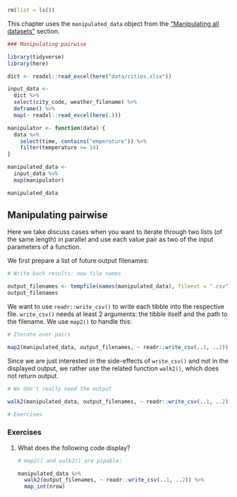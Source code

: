```r
rm(list = ls())
```


This chapter uses the `manipulated_data` object from the ["Manipulating all datasets"](#map_manip) section.

```r
### Manipulating pairwise

```
```r
library(tidyverse)
library(here)

dict <- readxl::read_excel(here("data/cities.xlsx"))

input_data <-
  dict %>%
  select(city_code, weather_filename) %>%
  deframe() %>%
  map(~ readxl::read_excel(here(.)))

manipulator <- function(data) {
  data %>%
    select(time, contains("emperature")) %>%
    filter(temperature >= 14)
}

manipulated_data <-
  input_data %>%
  map(manipulator)

manipulated_data
```

## Manipulating pairwise

Here we take discuss cases when you want to iterate through two lists (of the same length) in parallel and use each value pair as two of the input parameters of a function.

We first prepare a list of future output filenames:

```r
# Write back results: new file names
```
```r
output_filenames <- tempfile(names(manipulated_data), fileext = ".csv")
output_filenames
```

We want to use `readr::write_csv()` to write each tibble into the respective file.
`write_csv()` needs at least 2 arguments: the tibble itself and the path to the filename.
We use `map2()` to handle this:

```r
# Iterate over pairs
```
```r
map2(manipulated_data, output_filenames, ~ readr::write_csv(..1, ..2))
```

Since we are just interested in the side-effects of `write_csv()` and not in the displayed output, we rather use the related function `walk2()`, which does not return output.

```r
# We don't really need the output
```
```r
walk2(manipulated_data, output_filenames, ~ readr::write_csv(..1, ..2))
```


```r
# Exercises
```

### Exercises

1. What does the following code display?

    ```r
    # map2() and walk2() are pipable:
    ```
    ```r
    manipulated_data %>% 
      walk2(output_filenames, ~ readr::write_csv(..1, ..2)) %>% 
      map_int(nrow)
    ```
